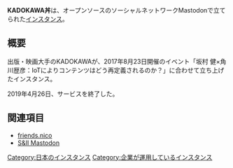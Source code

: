 {{infobox instance
|Name = {{Ruby|'''KADOKAWA丼'''|かどかわどん}}
|Domain = https://kadokawadon.jp
|Country = 日本
|Admin = [[株式会社KADOKAWA]]
|Start = 2017年8月17日
|End = 2019年4月26日
}}'''KADOKAWA丼'''は、オープンソースのソーシャルネットワークMastodonで立てられた[[インスタンス]]。

== 概要 ==
出版・映画大手のKADOKAWAが、2017年8月23日開催のイベント「坂村 健×角川歴彦：IoTによりコンテンツはどう再定義されるのか？」に合わせて立ち上げたインスタンス。

2019年4月26日、サービスを終了した。

== 関連項目 ==
* [[friends.nico]]
* [[S&II Mastodon]]

[[Category:日本のインスタンス]]
[[Category:企業が運用しているインスタンス]]